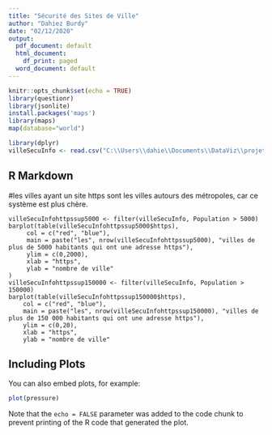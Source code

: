 ```yaml
---
title: "Sécurité des Sites de Ville"
author: "Dahiez Burdy"
date: "02/12/2020"
output:
  pdf_document: default
  html_document:
    df_print: paged
  word_document: default
---
```


```r
knitr::opts_chunk$set(echo = TRUE)
library(questionr)
library(jsonlite)
install.packages('maps')
library(maps)
map(database="world")
```


```r
library(dplyr)
villeSecuInfo <- read.csv("C:\\Users\\dahie\\Documents\\DataViz\\projet_secu_info_ville\\ville_secu_informatique.csv")
```

## R Markdown

#les villes ayant un site https sont les villes autours des métropoles,  car ce système est plus chère.

```
villeSecuInfohttpssup5000 <- filter(villeSecuInfo, Population > 5000)
barplot(table(villeSecuInfohttpssup5000$https),
     col = c("red", "blue"),
     main = paste("les", nrow(villeSecuInfohttpssup5000), "villes de plus de 5000 habitants qui ont une adresse https"),
     ylim = c(0,2000),
     xlab = "https",
     ylab = "nombre de ville"
)
villeSecuInfohttpssup150000 <- filter(villeSecuInfo, Population > 150000)
barplot(table(villeSecuInfohttpssup150000$https),
    col = c("red", "blue"),
    main = paste("les", nrow(villeSecuInfohttpssup150000), "villes de plus de 150 000 habitants qui ont une adresse https"),
    ylim = c(0,20),
    xlab = "https",
    ylab = "nombre de ville"

```

## Including Plots

You can also embed plots, for example:

```r
plot(pressure)
```

Note that the `echo = FALSE` parameter was added to the code chunk to prevent printing of the R code that generated the plot.
